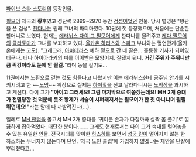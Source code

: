 [[파이브 스타 스토리]]의 등장인물.

[[필모어]] 제국의 '''황후'''였고 성단력 2899~2970 동안 [[검성]]이었던 인물. 당시 별명은 "왕관을 쓴 검성". [[찬다나]]는 원래 그녀의 파티마였다. 10권에 첫 등장했으며, 처음에는 단순한 할머니로 보였다. 현재는 [[에라뉘스 다이 그 필모어]]에게 찬다나를 물려주고 [[레다 필모어]]의 [[클라토마]]가 그녀를 보좌하고 있다. [[올카온 하리스]]와 [[스파크]] 부녀와는 혈연관계(올카온에게는 고모). "그래그래, [[아마테라스]] 폐하 밑으로 간 네 딸은... 훌륭한 기사가 되어있더구나. 너나 하이아라키의 피를 이어받은 모양이지. 잘됐지 뭐니. '''거긴 주위가 주위니만큼 픽킹이라도 눈에 안 띌걸.'''"라며 농을 걸기도...

11권에서는 노환으로 걷는 것도 힘들다고 나왔지만 이는 에라뉘스한테 [[공주님 안기]]를 시키시려고 한 ~~[[노망]]~~ 위장으로 실제는 [[하이힐]]을 신고 날라다니시는 [[노익장]]을 과시하고 계신다. 다이 그가 '''"아이고 그러세요! 그럼 마지막으로 여쭙겠는데요! MH 2개 중대가 전멸당한 것 덕분에 롯조 황제가 서슬이 시퍼래져서는 필모어가 한 짓 아니냐며 펄펄 뛰던데요!"'''라는 말에 다 까발려진다(...).

일례로 [[MH 팬텀]]을 몰고서 MH 2개 중대를 '귀여운 손자가 다칠까봐 살짝 몸 풀기'로 깔끔하게 잡아먹었다. 대단한 분이다……. 그래도 현재로서는 다이 그가 속내를 털어놓을 수 있는 유일한 인물. 전국시대를 맞이한 [[하스하]]를 보면서 [[성궁 란]]이 떨어지지 않는 한 하스하는 무너지지 않는다며 단언. '제국 노인 클럽'에 가입하지 않겠냐는 제안을 단칼에 뿌리쳤다고...
